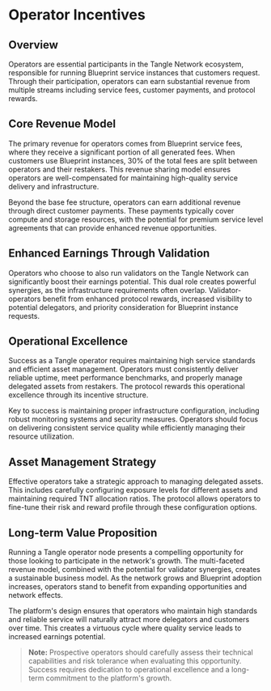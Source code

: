 # Operator Incentives

## Overview

Operators are essential participants in the Tangle Network ecosystem, responsible for running Blueprint service instances that customers request. Through their participation, operators can earn substantial revenue from multiple streams including service fees, customer payments, and protocol rewards.

## Core Revenue Model

The primary revenue for operators comes from Blueprint service fees, where they receive a significant portion of all generated fees. When customers use Blueprint instances, 30% of the total fees are split between operators and their restakers. This revenue sharing model ensures operators are well-compensated for maintaining high-quality service delivery and infrastructure.

Beyond the base fee structure, operators can earn additional revenue through direct customer payments. These payments typically cover compute and storage resources, with the potential for premium service level agreements that can provide enhanced revenue opportunities.

## Enhanced Earnings Through Validation

Operators who choose to also run validators on the Tangle Network can significantly boost their earnings potential. This dual role creates powerful synergies, as the infrastructure requirements often overlap. Validator-operators benefit from enhanced protocol rewards, increased visibility to potential delegators, and priority consideration for Blueprint instance requests.

## Operational Excellence

Success as a Tangle operator requires maintaining high service standards and efficient asset management. Operators must consistently deliver reliable uptime, meet performance benchmarks, and properly manage delegated assets from restakers. The protocol rewards this operational excellence through its incentive structure.

Key to success is maintaining proper infrastructure configuration, including robust monitoring systems and security measures. Operators should focus on delivering consistent service quality while efficiently managing their resource utilization.

## Asset Management Strategy

Effective operators take a strategic approach to managing delegated assets. This includes carefully configuring exposure levels for different assets and maintaining required TNT allocation ratios. The protocol allows operators to fine-tune their risk and reward profile through these configuration options.

## Long-term Value Proposition

Running a Tangle operator node presents a compelling opportunity for those looking to participate in the network's growth. The multi-faceted revenue model, combined with the potential for validator synergies, creates a sustainable business model. As the network grows and Blueprint adoption increases, operators stand to benefit from expanding opportunities and network effects.

The platform's design ensures that operators who maintain high standards and reliable service will naturally attract more delegators and customers over time. This creates a virtuous cycle where quality service leads to increased earnings potential.

> **Note:** Prospective operators should carefully assess their technical capabilities and risk tolerance when evaluating this opportunity. Success requires dedication to operational excellence and a long-term commitment to the platform's growth.
